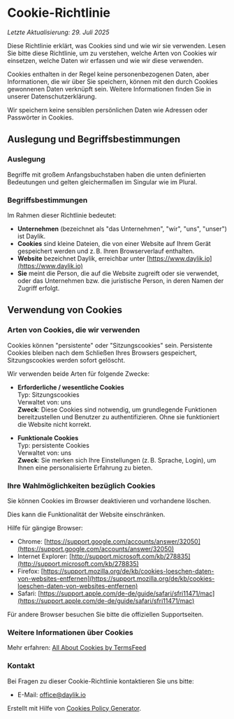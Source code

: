 # Cookie-Richtlinie

_Letzte Aktualisierung: 29. Juli 2025_

Diese Richtlinie erklärt, was Cookies sind und wie wir sie verwenden. Lesen Sie bitte diese Richtlinie, um zu verstehen, welche Arten von Cookies wir einsetzen, welche Daten wir erfassen und wie wir diese verwenden.

Cookies enthalten in der Regel keine personenbezogenen Daten, aber Informationen, die wir über Sie speichern, können mit den durch Cookies gewonnenen Daten verknüpft sein. Weitere Informationen finden Sie in unserer Datenschutzerklärung.

Wir speichern keine sensiblen persönlichen Daten wie Adressen oder Passwörter in Cookies.

## Auslegung und Begriffsbestimmungen

### Auslegung

Begriffe mit großem Anfangsbuchstaben haben die unten definierten Bedeutungen und gelten gleichermaßen im Singular wie im Plural.

### Begriffsbestimmungen

Im Rahmen dieser Richtlinie bedeutet:

- **Unternehmen** (bezeichnet als "das Unternehmen", "wir", "uns", "unser") ist Daylik.
- **Cookies** sind kleine Dateien, die von einer Website auf Ihrem Gerät gespeichert werden und z. B. Ihren Browserverlauf enthalten.
- **Website** bezeichnet Daylik, erreichbar unter [https://www.daylik.io](https://www.daylik.io)
- **Sie** meint die Person, die auf die Website zugreift oder sie verwendet, oder das Unternehmen bzw. die juristische Person, in deren Namen der Zugriff erfolgt.

## Verwendung von Cookies

### Arten von Cookies, die wir verwenden

Cookies können "persistente" oder "Sitzungscookies" sein. Persistente Cookies bleiben nach dem Schließen Ihres Browsers gespeichert, Sitzungscookies werden sofort gelöscht.

Wir verwenden beide Arten für folgende Zwecke:

- **Erforderliche / wesentliche Cookies**  
  Typ: Sitzungscookies  
  Verwaltet von: uns  
  **Zweck**: Diese Cookies sind notwendig, um grundlegende Funktionen bereitzustellen und Benutzer zu authentifizieren. Ohne sie funktioniert die Website nicht korrekt.

- **Funktionale Cookies**  
  Typ: persistente Cookies  
  Verwaltet von: uns  
  **Zweck**: Sie merken sich Ihre Einstellungen (z. B. Sprache, Login), um Ihnen eine personalisierte Erfahrung zu bieten.

### Ihre Wahlmöglichkeiten bezüglich Cookies

Sie können Cookies im Browser deaktivieren und vorhandene löschen.

Dies kann die Funktionalität der Website einschränken.

Hilfe für gängige Browser:

- Chrome: [https://support.google.com/accounts/answer/32050](https://support.google.com/accounts/answer/32050)
- Internet Explorer: [http://support.microsoft.com/kb/278835](http://support.microsoft.com/kb/278835)
- Firefox: [https://support.mozilla.org/de/kb/cookies-loeschen-daten-von-websites-entfernen](https://support.mozilla.org/de/kb/cookies-loeschen-daten-von-websites-entfernen)
- Safari: [https://support.apple.com/de-de/guide/safari/sfri11471/mac](https://support.apple.com/de-de/guide/safari/sfri11471/mac)

Für andere Browser besuchen Sie bitte die offiziellen Supportseiten.

### Weitere Informationen über Cookies

Mehr erfahren: [All About Cookies by TermsFeed](https://www.termsfeed.com/blog/cookies/)

### Kontakt

Bei Fragen zu dieser Cookie-Richtlinie kontaktieren Sie uns bitte:

- E-Mail: [office@daylik.io](mailto:office@daylik.io)

Erstellt mit Hilfe von [Cookies Policy Generator](https://www.termsfeed.com/cookies-policy-generator/).
